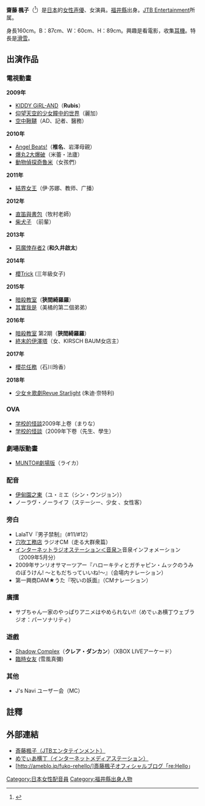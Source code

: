 {{update|time=2015-02-06T12:04:25+00:00}}
{{配音員
| 名字 = 齋藤 楓子
| 暱稱 = 
| 出生地 = {{JPN}}[[福井縣|福井縣]]
| 血型 = A
| 生年 = 1984
| 生月 = 8
| 生日 = 28
| 所属 = [[JTB_Entertainment|JTB Entertainment]]
| 活動時期 = 2009年
| 出道作 = 麗加（[[仰望天空的少女瞳中的世界|仰望天空的少女瞳中的世界]]）
| 代表作 = 和久井啓太（[[惡魔倖存者2|DEVIL SURVIVOR 2 the ANIMATION]]）
|module={{Japanese|embed=yes|japanese=斎藤 楓子|kana=さいとう ふうこ|romaji=Saitō Fūko}}
}}

'''齋藤 楓子'''（{{bd|1984年|8月28日|catIdx=Saitou Fuuko}}<ref>{{Cite web|url=http://www.jtb-entertainment.com/pro/profile/saito.pdf|title=JTB ENTERTAINMENT 斎藤楓子|format=PDF|work=JTB Entertainment官方網站|publisher=[[JTB_Entertainment|JTB Entertainment]]|accessdate=2011-11-11|deadurl=yes|archiveurl=https://web.archive.org/web/20140104024203/http://www.jtb-entertainment.com/pro/profile/saito.pdf|archivedate=2014-01-04}}</ref>）是[[日本|日本]]的[[女性|女性]][[声優|声優]]、女演員。[[福井縣|福井縣]]出身。[[JTB_Entertainment|JTB Entertainment]]所属。

身長160cm。B：87cm、W：60cm、H：89cm。興趣是看電影，收集[[耳機|耳機]]。特長是[[滑雪|滑雪]]。

== 出演作品 ==
=== 電視動畫 ===
'''2009年'''
* [[KIDDY_GiRL-AND|KIDDY GiRL-AND]]（'''Rubis'''）
* [[仰望天空的少女瞳中的世界|仰望天空的少女瞳中的世界]]（麗加）
* [[空中鞦韆#電視動畫|空中鞦韆]]（AD、記者、醫務）
'''2010年'''
* [[Angel_Beats!|Angel Beats!]]（'''椎名'''、岩澤母親）
* [[爆丸2大爆破|爆丸2大爆破]]（米蕾・法廬）
* [[動物偵探奇魯米|動物偵探奇魯米]]（女孩們）
'''2011年'''
* [[結界女王|結界女王]]（伊·苏娜、教师、广播）
'''2012年'''
* [[直笛與書包|直笛與書包]]（牧村老師）
* [[柴犬子|柴犬子]]    （前輩）
'''2013年'''
* [[惡魔倖存者2|惡魔倖存者2]] ('''和久井啟太''')
'''2014年'''
* [[櫻Trick|櫻Trick]]    (三年級女子)
'''2015年'''
* [[暗殺教室|暗殺教室]]（'''狹間綺羅羅'''）
* [[其實我是|其實我是]]（美橘的第二個弟弟）
'''2016年'''
* [[暗殺教室|暗殺教室]] 第2期（'''狹間綺羅羅'''）
* [[終末的伊澤塔|終末的伊澤塔]]（女、KIRSCH BAUM女店主）
'''2017年'''
* [[櫻花任務|櫻花任務]]（石川玲香）
'''2018年'''
* [[少女☆歌劇Revue_Starlight|少女☆歌劇Revue Starlight]] (朱迪·奈特利)

=== OVA ===
* [[学校的怪談|学校的怪談]]2009年上卷（まりな）
* [[学校的怪談|学校的怪談]]（2009年下卷（先生、學生）

=== 劇場版動畫 ===
* [[仰望天空的少女瞳中的世界|MUNTO#劇場版]]（ライカ）

=== 配音 ===
* [[伊甸園之東_(電視劇)|伊甸園之東]]（ユ・ミエ（シン・ウンジョン））
* ノーラヴ・ノーライフ（ステーシー、少女 、女性客）

=== 旁白 ===
*LalaTV『男子禁制』（#11/#12）
* [[穴吹工務店|穴吹工務店]] ラジオCM（走る大群衆篇）
* [[インターネットラジオステーション＜音泉＞|インターネットラジオステーション＜音泉＞]]音泉インフォメーション（2009年5月分）
* 2009年サンリオサマーツアー『ハローキティとガチャピン・ムックのうみのぼうけん! 〜ともだちっていいね!〜』（会場内ナレーション） 
* 第一興商DAM★うた『呪いの妖面』（CMナレーション）

=== 廣擂 ===
* サブちゃん一家のやっぱりアニメはやめられない!!（めでぃあ横丁ウェブラジオ：パーソナリティ）

===遊戲===
* [[Shadow_Complex|Shadow Complex]]（'''クレア・ダンカン'''）（XBOX LIVEアーケード）
* [[臨時女友|臨時女友]]  (雪風真彌)

=== 其他 ===
* J's Navi ユーザー会（MC）

==註釋==
{{Reflist}}

== 外部連結 ==
* [https://web.archive.org/web/20100507005019/http://www.jtb-entertainment.com/pro/saito/index.html 斎藤楓子（JTBエンタテインメント）]
* [http://www.dis-traction.com/media/radio-index.htm めでぃあ横丁（インターネットメディアステーション）]
* [http://ameblo.jp/fuko-rehello/]斎藤楓子オフィシャルブログ「re:Hello」

{{DEFAULTSORT:Saitou Fuuko}}
[[Category:日本女性配音員|Category:日本女性配音員]]
[[Category:福井縣出身人物|Category:福井縣出身人物]]